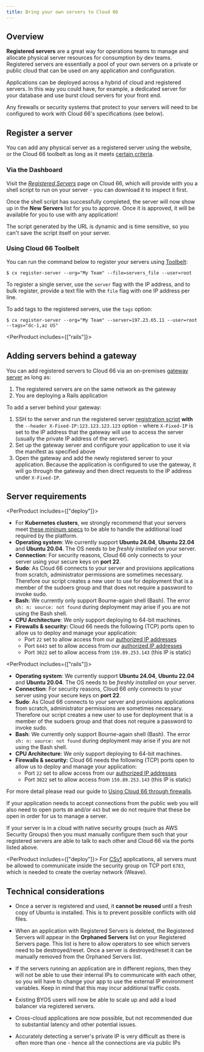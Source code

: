 ```yaml
---
title: Bring your own servers to Cloud 66
---
```




## Overview

**Registered servers** are a great way for operations teams to manage and allocate physical server resources for consumption by dev teams. Registered servers are essentially a pool of your own servers on a private or public cloud that can be used on any application and configuration. 

Applications can be deployed across a hybrid of cloud and registered servers. In this way you could have, for example, a dedicated server for your database and use burst cloud servers for your front end.

<Callout type="warning" title="Check your firewalls">
Any firewalls or security systems that protect to your servers will need to be configured to work with Cloud 66's specifications (see below). 
</Callout>

## Register a server

You can add any physical server as a registered server using the website, or the Cloud 66 toolbelt as long as it meets [certain criteria](#server-requirements).

### Via the Dashboard

Visit the *[Registered Servers](https://app.cloud66.com/registered_servers)* page on Cloud 66, which will provide with you a shell script to run on your server - you can download it to inspect it first.

Once the shell script has successfully completed, the server will now show up in the **New Servers** list for you to approve. Once it is approved, it will be available for you to use with any application!

<Callout type="warning" title="Do not re-use the shell script">
The script generated by the URL is dynamic and is time sensitive, so you can't save the script itself on your server. 
</Callout>

### Using Cloud 66 Toolbelt

You can run the command below to register your servers using [Toolbelt](/docs/toolbelt/using-cloud66-toolbelt):

```shell
$ cx register-server --org="My Team" --file=servers_file --user=root
```

To register a single server, use the `server` flag with the IP address, and to bulk register, provide a text file with the `file` flag with one IP address per line.

To add tags to the registered servers, use the `tags` option:

```shell
$ cx register-server --org="My Team" --server=197.23.65.11 --user=root --tags="dc-1,az US"
```

<PerProduct includes={["rails"]}>
## Adding servers behind a gateway

You can add registered servers to Cloud 66 via an on-premises [gateway server](/docs/deployment/deployment-gateway) as long as:

1. The registered servers are on the same network as the gateway
2. You are deploying a Rails application

To add a server behind your gateway:

1. SSH to the server and run the registered server [registration script](#register-a-server) **with** the `--header X-Fixed-IP:123.123.123.123` option - where `X-Fixed-IP` is set to the IP address that the gateway will use to access the server (usually the private IP address of the server).
2. Set up the gateway server and configure your application to use it via the manifest as specified above
3. Open the gateway and add the newly registered server to your application. Because the application is configured to use the gateway, it will go through the gateway and then direct requests to the IP address under `X-Fixed-IP`.
</PerProduct>

## Server requirements

<PerProduct includes={["deploy"]}>
- For **Kubernetes clusters**, we strongly recommend that your servers meet [these mininum specs](/docs/references/minimum-specs-kubernetes) to be able to handle the additional load required by the platform.
- **Operating system**: We currently support **Ubuntu 24.04**, **Ubuntu 22.04** and **Ubuntu 20.04**. The OS needs to be *freshly installed* on your server.
- **Connection**: For security reasons, Cloud 66 only connects to your server using your secure keys on **port 22**.
- **Sudo**: As Cloud 66 connects to your server and provisions applications from scratch, administrator permissions are sometimes necessary. Therefore our script creates a new user to use for deployment that is a member of the sudoers group and that does not require a password to invoke sudo.
- **Bash**: We currently only support Bourne-again shell (Bash). The error `sh: n: source: not found` during deployment may arise if you are not using the Bash shell.
- **CPU Architecture**: We only support deploying to 64-bit machines.
- **Firewalls & security:** Cloud 66 needs the following (TCP) ports open to allow us to deploy and manage your application:
    - Port `22` set to allow access from our [authorized IP addresses](/docs/security/using-c66-via-firewall#cloud-66-s-authorized-ip-addresses)
    - Port `6443` set to allow access from our [authorized IP addresses](/docs/security/using-c66-via-firewall#cloud-66-s-authorized-ip-addresses)
    - Port `3022` set to allow access from `159.89.253.143` (this IP is static)
</PerProduct>

<PerProduct includes={["rails"]}>
- **Operating system**: We currently support **Ubuntu 24.04**, **Ubuntu 22.04** and **Ubuntu 20.04**. The OS needs to be *freshly installed* on your server.
- **Connection**: For security reasons, Cloud 66 only connects to your server using your secure keys on **port 22**.
- **Sudo**: As Cloud 66 connects to your server and provisions applications from scratch, administrator permissions are sometimes necessary. Therefore our script creates a new user to use for deployment that is a member of the sudoers group and that does not require a password to invoke sudo.
- **Bash**: We currently only support Bourne-again shell (Bash). The error `sh: n: source: not found` during deployment may arise if you are not using the Bash shell.
- **CPU Architecture**: We only support deploying to 64-bit machines.
- **Firewalls & security:** Cloud 66 needs the following (TCP) ports open to allow us to deploy and manage your application:
    - Port `22` set to allow access from our [authorized IP addresses](/docs/security/using-c66-via-firewall#cloud-66-s-authorized-ip-addresses)
    - Port `3022` set to allow access from `159.89.253.143` (this IP is static)
</PerProduct>


For more detail please read our guide to [Using Cloud 66 through firewalls](/docs/security/using-c66-via-firewall).

If your application needs to accept connections from the public web you will also need to open ports `80` and/or `443` but we do not require that these be open in order for us to manage a server.

If your server is in a cloud with native security groups (such as AWS Security Groups) then you must manually configure them such that your registered servers are able to talk to each other and Cloud 66 via the ports listed above. 

<PerProduct includes={["deploy"]}>
For [CSv1](/docs/cloud-66-101/concepts-and-terminology#version-1-vs-version-2) applications, all servers must be allowed to communicate inside the security group on TCP port `6783`, which is needed to create the overlay network (Weave). 
</PerProduct>

<DoNotConfigureServersManuallyPartial />

## Technical considerations

- Once a server is registered and used, it **cannot be reused** until a fresh copy of Ubuntu is installed. This is to prevent possible conflicts with old files. 

- When an application with Registered Servers is deleted, the Registered Servers will appear in the **Orphaned Servers** list on your Registered Servers page. This list is here to allow operators to see which servers need to be destroyed/reset. Once a server is destroyed/reset it can be manually removed from the Orphaned Servers list.

- If the servers running an application are in different regions, then they will not be able to use their internal IPs to communicate with each other, so you will have to change your app to use the external IP environment variables. Keep in mind that this may incur additional traffic costs.

- Existing BYOS users will now be able to scale up and add a load balancer via registered servers.

- Cross-cloud applications are now possible, but not recommended due to substantial latency and other potential issues.

- Accurately detecting a server's private IP is very difficult as there is often more than one - hence all the connections are via public IPs
